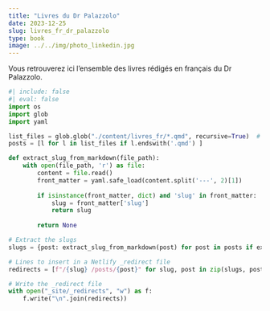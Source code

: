 ```yaml
---
title: "Livres du Dr Palazzolo"
date: 2023-12-25
slug: livres_fr_dr_palazzolo
type: book
image: ../../img/photo_linkedin.jpg
---
```


Vous retrouverez ici l'ensemble des livres rédigés en français du Dr Palazzolo.

::: {#sample-listings}
:::

```python
#| include: false
#| eval: false
import os
import glob
import yaml

list_files = glob.glob("./content/livres_fr/*.qmd", recursive=True)  # Quid d'un chemin partiel ?
posts = [l for l in list_files if l.endswith('.qmd') ]

def extract_slug_from_markdown(file_path):
    with open(file_path, 'r') as file:
        content = file.read()
        front_matter = yaml.safe_load(content.split('---', 2)[1])
        
        if isinstance(front_matter, dict) and 'slug' in front_matter:
            slug = front_matter['slug']
            return slug
        
        return None

# Extract the slugs
slugs = {post: extract_slug_from_markdown(post) for post in posts if extract_slug_from_markdown(post) is not None}

# Lines to insert in a Netlify _redirect file
redirects = [f"/{slug} /posts/{post}" for slug, post in zip(slugs, posts)]

# Write the _redirect file
with open("_site/_redirects", "w") as f:
    f.write("\n".join(redirects))

```


